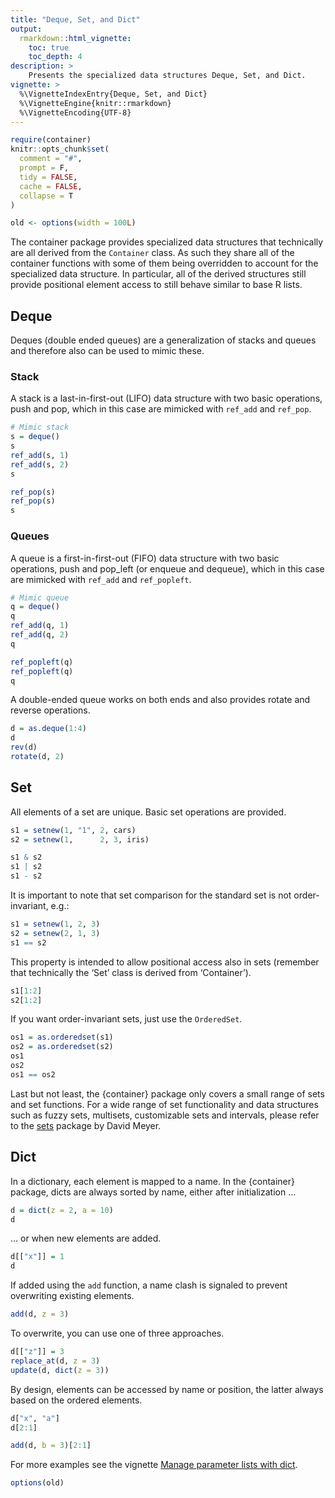 ```yaml
---
title: "Deque, Set, and Dict"
output:
  rmarkdown::html_vignette:
    toc: true
    toc_depth: 4
description: >
    Presents the specialized data structures Deque, Set, and Dict.
vignette: >
  %\VignetteIndexEntry{Deque, Set, and Dict}
  %\VignetteEngine{knitr::rmarkdown}
  %\VignetteEncoding{UTF-8}
---
```


```r
require(container)
knitr::opts_chunk$set(
  comment = "#",
  prompt = F,
  tidy = FALSE,
  cache = FALSE,
  collapse = T
)

old <- options(width = 100L)
```

The container package provides specialized data structures that technically are
all derived from the `Container` class. As such they share all of the
container functions with some of them being overridden to account for the
specialized data structure. In particular, all of the derived structures still
provide positional element access to still behave similar to base R lists.


## Deque

Deques (double ended queues) are a generalization of stacks and queues and
therefore also can be used to mimic these.

### Stack

A stack is a last-in-first-out (LIFO) data structure with two basic operations,
push and pop, which in this case are mimicked with `ref_add` and `ref_pop`.

```r
# Mimic stack
s = deque()
s
ref_add(s, 1)
ref_add(s, 2)
s

ref_pop(s)
ref_pop(s)
s
```

### Queues

A queue is a first-in-first-out (FIFO) data structure with two basic operations,
push and pop_left (or enqueue and dequeue), which in this case are mimicked
with `ref_add` and `ref_popleft`.

```r
# Mimic queue
q = deque()
q
ref_add(q, 1)
ref_add(q, 2)
q

ref_popleft(q)
ref_popleft(q)
q
```


A double-ended queue works on both ends and also provides rotate and reverse
operations.

```r
d = as.deque(1:4)
d
rev(d)
rotate(d, 2)
```



## Set

All elements of a set are unique. Basic set operations are provided.

```r
s1 = setnew(1, "1", 2, cars)
s2 = setnew(1,      2, 3, iris)

s1 & s2
s1 | s2
s1 - s2
```

It is important to note that set comparison for the standard set is not
order-invariant, e.g.:
```r
s1 = setnew(1, 2, 3)
s2 = setnew(2, 1, 3)
s1 == s2
```

This property is intended to allow positional access also in sets (remember
that technically the 'Set' class is derived from 'Container').
```r
s1[1:2]
s2[1:2]
```

If you want order-invariant sets, just use the `OrderedSet`.

```r
os1 = as.orderedset(s1)
os2 = as.orderedset(s2)
os1
os2
os1 == os2
```

Last but not least, the {container} package only covers a small range of sets
and set functions. For a wide range of set functionality and data structures
such as fuzzy sets, multisets, customizable sets and intervals, please refer
to the [sets](https://CRAN.R-project.org/package=sets) package by David Meyer.


## Dict

In a dictionary, each element is mapped to a name. In the {container} package,
dicts are always sorted by name, either after initialization ...

```r
d = dict(z = 2, a = 10)
d
```

... or when new elements are added.
```r
d[["x"]] = 1
d
```

If added using the `add` function, a name clash is signaled to prevent
overwriting existing elements.
```r
add(d, z = 3)
```

To overwrite, you can use one of three approaches.
```r
d[["z"]] = 3
replace_at(d, z = 3)
update(d, dict(z = 3))
```

By design, elements can be accessed by name or position, the latter always
based on the ordered elements.

```r
d["x", "a"]
d[2:1]

add(d, b = 3)[2:1]
```

For more examples see the vignette
[Manage parameter lists with dict](https://rpahl.github.io/container/articles/parameter-list.html).

```r
options(old)
```